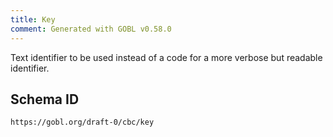 ```yaml
---
title: Key
comment: Generated with GOBL v0.58.0
---
```


Text identifier to be used instead of a code for a more verbose but readable identifier.

## Schema ID

`https://gobl.org/draft-0/cbc/key`

